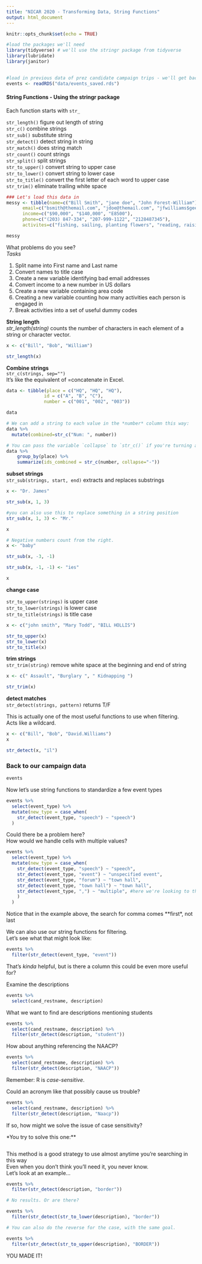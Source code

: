 ```yaml
---
title: "NICAR 2020 - Transforming Data, String Functions"
output: html_document
---
```


```r
knitr::opts_chunk$set(echo = TRUE)

#load the packages we'll need
library(tidyverse) # we'll use the stringr package from tidyverse
library(lubridate)
library(janitor)

  
#load in previous data of prez candidate campaign trips - we'll get back to this in a minute
events <- readRDS("data/events_saved.rds")


```

#### String Functions - Using the **stringr** package

 Each function starts with `str_`  

 `str_length()`  figure out length of string   
 `str_c()`  combine strings   
 `str_sub()`     substitute string   
 `str_detect()`     detect string in string   
 `str_match()`     does string match   
 `str_count()`     count strings   
 `str_split()`    split strings   
 `str_to_upper()`    convert string to upper case   
 `str_to_lower()`    convert string to lower case   
 `str_to_title()`    convert the first letter of each word to upper case   
 `str_trim()`    eliminate trailing white space   

 


```r
### Let's load this data in
messy <- tibble(name=c("Bill Smith", "jane doe", "John Forest-William"),
      email=c("bsmith@themail.com", "jdoe@themail.com", "jfwilliams$geemail.com"),
      income=c("$90,000", "$140,000", "E8500"),
      phone=c("(203) 847-334", "207-999-1122", "2128487345"),
      activites=c("fishing, sailing, planting flowers", "reading, raising flowers, biking", "hiking, fishing"))

messy
```

 What problems do you see?  
 *Tasks*
 
 1. Split name into First name and Last name  
 2. Convert names to title case  
 3. Create a new variable identifying bad email addresses 
 4. Convert income to a new number in US dollars  
 5. Create a new variable containing area code  
 6. Creating a new variable counting how many activities each person is engaged in  
 7. Break activities into a set of useful dummy codes    
     

**String length**  
 *str_length(string)* counts the number of characters in each element of a string or character vector.

```r
x <- c("Bill", "Bob", "William")

str_length(x)
```


**Combine strings**  
`str_c(strings, sep="")`    
It's like the equivalent of =concatenate in Excel.    

```r
data <- tibble(place = c("HQ", "HQ", "HQ"),
              id = c("A", "B", "C"),
              number = c("001", "002", "003"))

data
```


```r
# We can add a string to each value in the *number* column this way:
data %>% 
  mutate(combined=str_c("Num: ", number))
```


```r
# You can pass the variable `collapse` to `str_c()` if you're turning an array of strings into one.
data %>% 
    group_by(place) %>% 
    summarize(ids_combined = str_c(number, collapse="-"))
```

**subset strings**  
`str_sub(strings, start, end)` extracts and replaces substrings

```r
x <- "Dr. James"

str_sub(x, 1, 3)

```


```r
#you can also use this to replace something in a string position
str_sub(x, 1, 3) <- "Mr."

x
```


```r
# Negative numbers count from the right.
x <- "baby"

str_sub(x, -3, -1)

str_sub(x, -1, -1) <- "ies"

x
```


**change case**  
 
`str_to_upper(strings)` is upper case  
`str_to_lower(strings)` is lower case  
`str_to_title(strings)` is title case  

```r
x <- c("john smith", "Mary Todd", "BILL HOLLIS")

str_to_upper(x)
str_to_lower(x)
str_to_title(x)
```


**trim strings**  
`str_trim(string)` remove white space at the beginning and end of string

```r
x <- c(" Assault", "Burglary ", " Kidnapping ")

str_trim(x)
```


**detect matches**   
`str_detect(strings, pattern)` returns T/F  
  
This is actually one of the most useful functions to use when filtering.  
Acts like a wildcard.  


```r
x <- c("Bill", "Bob", "David.Williams")
x
```


```r
str_detect(x, "il")

```


### Back to our campaign data 

```r
events

```

Now let's use string functions to standardize a few event types

```r
events %>%
  select(event_type) %>% 
  mutate(new_type = case_when(
    str_detect(event_type, "speech") ~ "speech")
  )
```


Could there be a problem here?  
How would we handle cells with multiple values?

```r
events %>%
  select(event_type) %>% 
  mutate(new_type = case_when(
    str_detect(event_type, "speech") ~ "speech",
    str_detect(event_type, "event") ~ "unspecified event",
    str_detect(event_type, "forum") ~ "town hall",
    str_detect(event_type, "town hall") ~ "town hall",
    str_detect(event_type, ",") ~ "multiple", #here we're looking to the comma which is present in multiples
    )
  )
```

Notice that in the example above, the search for comma comes **first*, not last  
  
We can also use our string functions for filtering.      
Let's see what that might look like:

```r
events %>% 
  filter(str_detect(event_type, "event"))

```

That's *kinda* helpful, but is there a column this could be even more useful for?  
  
Examine the descriptions

```r
events %>% 
  select(cand_restname, description)

```

What we want to find are descriptions mentioning students

```r
events %>% 
  select(cand_restname, description) %>% 
  filter(str_detect(description, "student"))

```

How about anything referencing the NAACP?

```r
events %>% 
  select(cand_restname, description) %>% 
  filter(str_detect(description, "NAACP"))

```

Remember: R is *case-sensitive*.     
  
Could an acronym like that possibly cause us trouble?  

```r
events %>% 
  select(cand_restname, description) %>% 
  filter(str_detect(description, "Naacp"))


```
    
If so, how might we solve the issue of case sensitivity? 

*You try to solve this one:**

```r





```


This method is a good strategy to use almost anytime you're searching in this way  
Even when you don't think you'll need it, you never know.    
Let's look at an example...

```r
events %>% 
  filter(str_detect(description, "border"))

# No results. Or are there?

events %>% 
  filter(str_detect(str_to_lower(description), "border"))

# You can also do the reverse for the case, with the same goal.

events %>% 
  filter(str_detect(str_to_upper(description), "BORDER"))

```

YOU MADE IT! 
